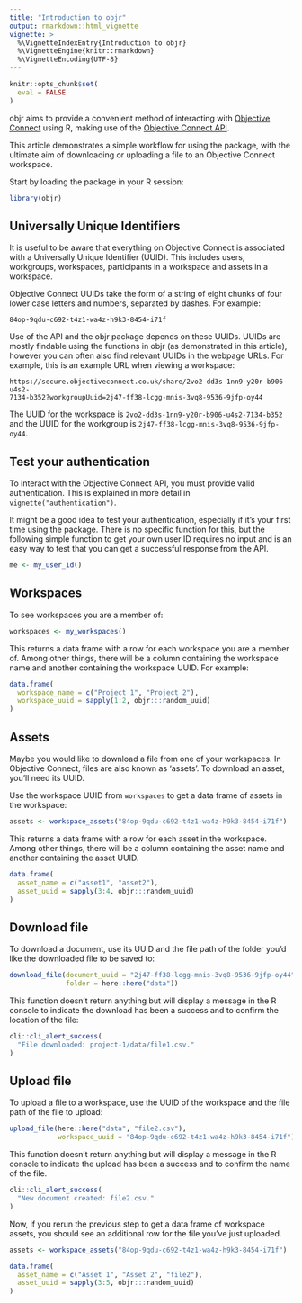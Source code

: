 ```yaml
---
title: "Introduction to objr"
output: rmarkdown::html_vignette
vignette: >
  %\VignetteIndexEntry{Introduction to objr}
  %\VignetteEngine{knitr::rmarkdown}
  %\VignetteEncoding{UTF-8}
---
```


```r
knitr::opts_chunk$set(
  eval = FALSE
)
```

objr aims to provide a convenient method of interacting with [Objective Connect](https://secure.objectiveconnect.co.uk) using R, making use of the [Objective Connect API](https://secure.objectiveconnect.co.uk/publicapi/1/swagger-ui/index.html).

This article demonstrates a simple workflow for using the package, with the ultimate aim of downloading or uploading a file to an Objective Connect workspace.

Start by loading the package in your R session:

```r
library(objr)
```


## Universally Unique Identifiers

It is useful to be aware that everything on Objective Connect is associated with a Universally Unique Identifier (UUID). This includes users, workgroups, workspaces, participants in a workspace and assets in a workspace. 

Objective Connect UUIDs take the form of a string of eight chunks of four lower case letters and numbers, separated by dashes. For example: 

``` 
84op-9qdu-c692-t4z1-wa4z-h9k3-8454-i71f
```

Use of the API and the objr package depends on these UUIDs. UUIDs are mostly findable using the functions in objr (as demonstrated in this article), however you can often also find relevant UUIDs in the webpage URLs. For example, this is an example URL when viewing a workspace:

```
https://secure.objectiveconnect.co.uk/share/2vo2-dd3s-1nn9-y20r-b906-u4s2-
7134-b352?workgroupUuid=2j47-ff38-lcgg-mnis-3vq8-9536-9jfp-oy44
```

The UUID for the workspace is `2vo2-dd3s-1nn9-y20r-b906-u4s2-7134-b352` and the UUID for the workgroup is `2j47-ff38-lcgg-mnis-3vq8-9536-9jfp-oy44`.


## Test your authentication

To interact with the Objective Connect API, you must provide valid authentication. This is explained in more detail in `vignette("authentication")`.

It might be a good idea to test your authentication, especially if it's your first time using the package. There is no specific function for this, but the following simple function to get your own user ID requires no input and is an easy way to test that you can get a successful response from the API.

```r
me <- my_user_id()
```


## Workspaces

To see workspaces you are a member of:

```r
workspaces <- my_workspaces()
```

This returns a data frame with a row for each workspace you are a member of. Among other things, there will be a column containing the workspace name and another containing the workspace UUID. For example:

```r
data.frame(
  workspace_name = c("Project 1", "Project 2"),
  workspace_uuid = sapply(1:2, objr:::random_uuid)
)
```


## Assets

Maybe you would like to download a file from one of your workspaces. In Objective Connect, files are also known as 'assets'. To download an asset, you'll need its UUID.

Use the workspace UUID from `workspaces` to get a data frame of assets in the workspace:

```r
assets <- workspace_assets("84op-9qdu-c692-t4z1-wa4z-h9k3-8454-i71f")
```

This returns a data frame with a row for each asset in the workspace. Among other things, there will be a column containing the asset name and another containing the asset UUID.

```r
data.frame(
  asset_name = c("asset1", "asset2"),
  asset_uuid = sapply(3:4, objr:::random_uuid)
)
```


## Download file

To download a document, use its UUID and the file path of the folder you'd like the downloaded file to be saved to:

```r
download_file(document_uuid = "2j47-ff38-lcgg-mnis-3vq8-9536-9jfp-oy44",
              folder = here::here("data"))
```

This function doesn't return anything but will display a message in the R console to indicate the download has been a success and to confirm the location of the file:

```r
cli::cli_alert_success(
  "File downloaded: project-1/data/file1.csv."
)
```


## Upload file

To upload a file to a workspace, use the UUID of the workspace and the file path of the file to upload:

```r
upload_file(here::here("data", "file2.csv"),
            workspace_uuid = "84op-9qdu-c692-t4z1-wa4z-h9k3-8454-i71f")
```

This function doesn't return anything but will display a message in the R console to indicate the upload has been a success and to confirm the name of the file.

```r
cli::cli_alert_success(
  "New document created: file2.csv."
)
```

Now, if you rerun the previous step to get a data frame of workspace assets, you should see an additional row for the file you've just uploaded.

```r
assets <- workspace_assets("84op-9qdu-c692-t4z1-wa4z-h9k3-8454-i71f")
```

```r
data.frame(
  asset_name = c("Asset 1", "Asset 2", "file2"),
  asset_uuid = sapply(3:5, objr:::random_uuid)
)
```

